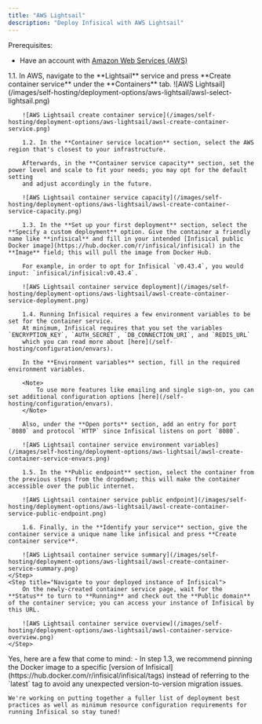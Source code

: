 ```yaml
---
title: "AWS Lightsail"
description: "Deploy Infisical with AWS Lightsail"
---
```


Prerequisites:
- Have an account with [Amazon Web Services (AWS)](https://aws.amazon.com/)

<Steps>
    <Step title="Create a container service in AWS Lightsail">
        1.1. In AWS, navigate to the **Lightsail** service and press **Create container service** under the **Containers** tab.
        ![AWS Lightsail](/images/self-hosting/deployment-options/aws-lightsail/awsl-select-lightsail.png)
        
        ![AWS Lightsail create container service](/images/self-hosting/deployment-options/aws-lightsail/awsl-create-container-service.png)
        
        1.2. In the **Container service location** section, select the AWS region that's closest to your infrastructure. 
        
        Afterwards, in the **Container service capacity** section, set the power level and scale to fit your needs; you may opt for the default setting
        and adjust accordingly in the future.
        
        ![AWS Lightsail container service capacity](/images/self-hosting/deployment-options/aws-lightsail/awsl-create-container-service-capacity.png)
        
        1.3. In the **Set up your first deployment** section, select the **Specify a custom deployment** option. Give the container a friendly name like **infisical** and fill in your intended [Infisical public Docker image](https://hub.docker.com/r/infisical/infisical) in the **Image** field; this will pull the image from Docker Hub.
        
        For example, in order to opt for Infisical `v0.43.4`, you would input: `infisical/infisical:v0.43.4`.
        
        ![AWS Lightsail container service deployment](/images/self-hosting/deployment-options/aws-lightsail/awsl-create-container-service-deployment.png)
        
        1.4. Running Infisical requires a few environment variables to be set for the container service.
        At minimum, Infisical requires that you set the variables `ENCRYPTION_KEY`, `AUTH_SECRET`, `DB_CONNECTION_URI`, and `REDIS_URL`
        which you can read more about [here](/self-hosting/configuration/envars).
        
        In the **Environment variables** section, fill in the required environment variables.
        
        <Note>
            To use more features like emailing and single sign-on, you can set additional configuration options [here](/self-hosting/configuration/envars).
        </Note>
        
        Also, under the **Open ports** section, add an entry for port `8080` and protocol `HTTP` since Infisical listens on port `8080`.

        ![AWS Lightsail container service environment variables](/images/self-hosting/deployment-options/aws-lightsail/awsl-create-container-service-envars.png)
        
        1.5. In the **Public endpoint** section, select the container from the previous steps from the dropdown; this will make the container accessible over the public internet.
        
        ![AWS Lightsail container service public endpoint](/images/self-hosting/deployment-options/aws-lightsail/awsl-create-container-service-public-endpoint.png)
        
        1.6. Finally, in the **Identify your service** section, give the container service a unique name like infisical and press **Create container service**.
        
        ![AWS Lightsail container service summary](/images/self-hosting/deployment-options/aws-lightsail/awsl-create-container-service-summary.png)
    </Step>
    <Step title="Navigate to your deployed instance of Infisical">
        On the newly-created container service page, wait for the **Status** to turn to **Running** and check out the **Public domain** of the container service; you can access your instance of Infisical by this URL.
        
        ![AWS Lightsail container service overview](/images/self-hosting/deployment-options/aws-lightsail/awsl-container-service-overview.png)
    </Step>
</Steps>

<AccordionGroup>
  <Accordion title="Do you have any recommendations for deploying Infisical with AWS Lightsail?">
    Yes, here are a few that come to mind:
    - In step 1.3, we recommend pinning the Docker image to a specific [version of Infisical](https://hub.docker.com/r/infisical/infisical/tags)
    instead of referring to the `latest` tag to avoid any unexpected version-to-version migration issues.
  
    We're working on putting together a fuller list of deployment best practices as well as minimum resource configuration requirements for running Infisical so stay tuned!
  </Accordion>
</AccordionGroup>